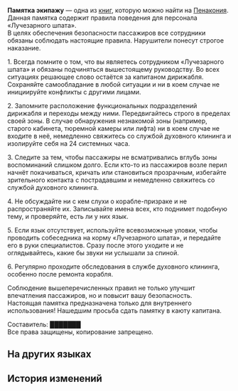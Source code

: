 {{Книга Инфобокс
|id           = 377
|Название     = Памятка экипажу
|Изображение  = Item Penacony Readable 1.png
|Мир          = Пенакония
|Томов        = 1
|Автор        = <!--нужно добавить-->
|Описание     = Странные правила, больше похожие на шутку.
|Том1         = {{tx}}
|Источник1    = {{tx|Отсутствует источник}}
|Персонажи    = 
|Фракции      = 
}}
'''Памятка экипажу''' — одна из [[Книги|книг]], которую можно найти на [[Пенакония]].
<!--
==Получение==
<gallery>
Книга НАЗВАНИЕ.png|НАЗВАНИЕ
Локация НАЗВАНИЕ.png|Расположение на карте. Ближайший пространственный якорь «[[НАЗВАНИЕ]]»
</gallery>
-->
Данная памятка содержит правила поведения для персонала «Лучезарного шпата».<br />
В целях обеспечения безопасности пассажиров все сотрудники обязаны соблюдать настоящие правила. Нарушители понесут строгое наказание.

1. Всегда помните о том, что вы являетесь сотрудником «Лучезарного шпата» и обязаны подчиняться вышестоящему руководству. Во всех ситуациях решающее слово остаётся за капитаном дирижабля. Сохраняйте самообладание в любой ситуации и ни в коем случае не инициируйте конфликты с другими лицами.

2. Запомните расположение функциональных подразделений дирижабля и переходы между ними. Передвигайтесь строго в пределах своей зоны. В случае обнаружения незнакомой зоны (например, старого кабинета, тюремной камеры или лифта) ни в коем случае не входите в неё, немедленно свяжитесь со службой духовного клининга и изолируйте себя на 24 системных часа.

3. Следите за тем, чтобы пассажиры не всматривались вглубь зоны воспоминаний слишком долго. Если кто-то из пассажиров возле перил начнёт покачиваться, кричать или становиться прозрачным, избегайте зрительного контакта с пострадавшим и немедленно свяжитесь со службой духовного клининга.

4. Не обсуждайте ни с кем слухи о корабле-призраке и не распространяйте их. Записывайте имена всех, кто поднимет подобную тему, и проверяйте, есть ли у них язык.

5. Если язык отсутствует, используйте всевозможные уловки, чтобы проводить собеседника на корму «Лучезарного шпата», и передайте его в руки специалистов. Сразу после этого уходите и не оглядывайтесь, какие бы звуки ни услышали за спиной.

6. Регулярно проходите обследования в службе духовного клининга, особенно после ремонта корабля.

Соблюдение вышеперечисленных правил не только улучшит впечатления пассажиров, но и повысит вашу безопасность.<br />
Настоящая памятка предназначена только для внутреннего использования! Нашедшим просьба сдать памятку в каюту капитана.

Составитель: ███████<br />
Все права защищены, копирование запрещено.

==На других языках==
{{На других языках
|en   = In-Flight Precautions
|zhs  = 航行注意事项
|zht  = 航行注意事項
|ja   = 航行の注意事項
|ko   = 항행 주의 사항
|es   = Precauciones de vuelo
|fr   = Précautions à bord
|ru   = Памятка экипажу
|th   = ข้อควรระวังระหว่างล่องเรือ
|vi   = Lưu Ý Khi Bay
|de   = Vorsichtsmaßnahmen während des Flugs
|id   = Catatan yang Perlu Diperhatikan di Pelayaran
|pt   = Precauções Durante o Voo
}}

==История изменений==
{{История изменений|2.7}}